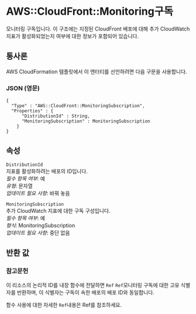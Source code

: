 # AWS::CloudFront::Monitoring구독

모니터링 구독입니다. 이 구조에는 지정된 CloudFront 배포에 대해 추가 CloudWatch 지표가 활성화되었는지 여부에 대한 정보가 포함되어 있습니다.

## 통사론

AWS CloudFormation 템플릿에서 이 엔터티를 선언하려면 다음 구문을 사용합니다.

### JSON (영문)

```
{
  "Type" : "AWS::CloudFront::MonitoringSubscription",
  "Properties" : {
      "DistributionId" : String,
      "MonitoringSubscription" : MonitoringSubscription
    }
}
```

## 속성

`DistributionId`  
지표를 활성화하려는 배포의 ID입니다.  
_필수 항목 여부_: 예  
_유형_: 문자열  
_업데이트 필요 사항_: 바꿔 놓음

`MonitoringSubscription`  
추가 CloudWatch 지표에 대한 구독 구성입니다.  
_필수 항목 여부_: 예  
_형식_: MonitoringSubscription  
_업데이트 필요 사항_: 중단 없음

## 반환 값

### 참고문헌

이 리소스의 논리적 ID를 내장 함수에 전달하면 `Ref` `Ref`모니터링 구독에 대한 고유 식별자를 반환하며, 이 식별자는 구독이 속한 배포의 배포 ID와 동일합니다.

함수 사용에 대한 자세한 `Ref`내용은 Ref를 참조하세요.
